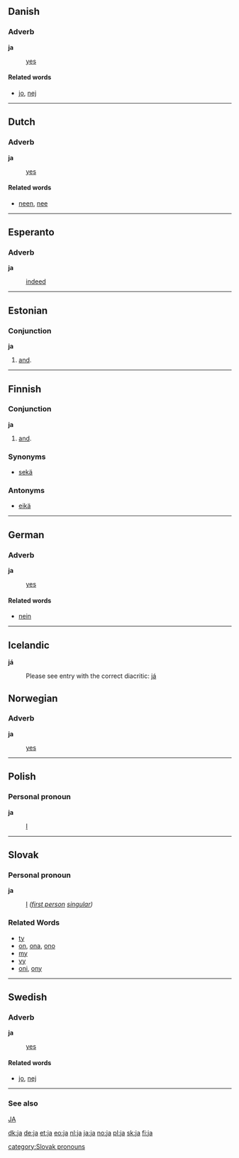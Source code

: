 ==Danish==
===Adverb===
'''ja'''

: [[yes]]

====Related words====
* [[jo]], [[nej]]

----
==Dutch==
===Adverb===
'''ja'''

: [[yes]]

====Related words====
* [[neen]], [[nee]]

----
==Esperanto==
===Adverb===
'''ja'''

: [[indeed]]

----
==Estonian==
===Conjunction===
'''ja'''

# [[and]].

----
==Finnish==
===Conjunction===
'''ja'''

# [[and]].

===Synonyms===
*[[sekä]]

===Antonyms===
*[[eikä]]

----
==German==
===Adverb===
'''ja'''

: [[yes]]

====Related words====
* [[nein]]

----

==Icelandic==
'''já'''
:Please see entry with the correct diacritic: [[já]]

==Norwegian==
===Adverb===
'''ja'''

: [[yes]]

----
==Polish==
===Personal pronoun===
'''ja'''

: [[I]]

----
==Slovak==
===Personal pronoun===
'''ja'''

: [[I]] ''([[first person]] [[singular]])''
===Related Words===
* [[ty]]
* [[on]], [[ona]], [[ono]]
* [[my]]
* [[vy]]
* [[oni]], [[ony]]
----
==Swedish==
===Adverb===
'''ja'''

: [[yes]]

====Related words====
* [[jo]], [[nej]]

----
===See also===

[[JA]]

[[dk:ja]]
[[de:ja]]
[[et:ja]]
[[eo:ja]]
[[nl:ja]]
[[ja:ja]]
[[no:ja]]
[[pl:ja]]
[[sk:ja]]
[[fi:ja]]

[[category:Slovak pronouns]]